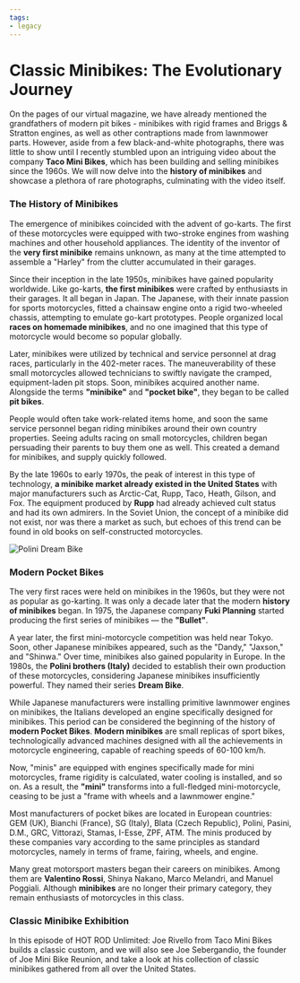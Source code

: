 ```yaml
---
tags:
- legacy
---
```



# Classic Minibikes: The Evolutionary Journey

On the pages of our virtual magazine, we have already mentioned the grandfathers of modern pit bikes - minibikes with rigid frames and Briggs & Stratton engines, as well as other contraptions made from lawnmower parts. However, aside from a few black-and-white photographs, there was little to show until I recently stumbled upon an intriguing video about the company **Taco Mini Bikes**, which has been building and selling minibikes since the 1960s. We will now delve into the **history of minibikes** and showcase a plethora of rare photographs, culminating with the video itself.

### The History of Minibikes

The emergence of minibikes coincided with the advent of go-karts. The first of these motorcycles were equipped with two-stroke engines from washing machines and other household appliances. The identity of the inventor of the **very first minibike** remains unknown, as many at the time attempted to assemble a "Harley" from the clutter accumulated in their garages.

Since their inception in the late 1950s, minibikes have gained popularity worldwide. Like go-karts, **the first minibikes** were crafted by enthusiasts in their garages. It all began in Japan. The Japanese, with their innate passion for sports motorcycles, fitted a chainsaw engine onto a rigid two-wheeled chassis, attempting to emulate go-kart prototypes. People organized local **races on homemade minibikes**, and no one imagined that this type of motorcycle would become so popular globally.

Later, minibikes were utilized by technical and service personnel at drag races, particularly in the 402-meter races. The maneuverability of these small motorcycles allowed technicians to swiftly navigate the cramped, equipment-laden pit stops. Soon, minibikes acquired another name. Alongside the terms **"minibike"** and **"pocket bike"**, they began to be called **pit bikes**.

People would often take work-related items home, and soon the same service personnel began riding minibikes around their own country properties. Seeing adults racing on small motorcycles, children began persuading their parents to buy them one as well. This created a demand for minibikes, and supply quickly followed.

By the late 1960s to early 1970s, the peak of interest in this type of technology, **a minibike market already existed in the United States** with major manufacturers such as Arctic-Cat, Rupp, Taco, Heath, Gilson, and Fox. The equipment produced by **Rupp** had already achieved cult status and had its own admirers. In the Soviet Union, the concept of a minibike did not exist, nor was there a market as such, but echoes of this trend can be found in old books on self-constructed motorcycles.

![Polini Dream Bike](../../../static/img/fd0d77.jpg "Polini Dream Bike")

### Modern Pocket Bikes

The very first races were held on minibikes in the 1960s, but they were not as popular as go-karting. It was only a decade later that the modern **history of minibikes** began. In 1975, the Japanese company **Fuki Planning** started producing the first series of minibikes — the **"Bullet"**.

A year later, the first mini-motorcycle competition was held near Tokyo. Soon, other Japanese minibikes appeared, such as the "Dandy," "Jaxson," and "Shinwa." Over time, minibikes also gained popularity in Europe. In the 1980s, the **Polini brothers (Italy)** decided to establish their own production of these motorcycles, considering Japanese minibikes insufficiently powerful. They named their series **Dream Bike**.

While Japanese manufacturers were installing primitive lawnmower engines on minibikes, the Italians developed an engine specifically designed for minibikes. This period can be considered the beginning of the history of **modern Pocket Bikes**. **Modern minibikes** are small replicas of sport bikes, technologically advanced machines designed with all the achievements in motorcycle engineering, capable of reaching speeds of 60-100 km/h.

Now, "minis" are equipped with engines specifically made for mini motorcycles, frame rigidity is calculated, water cooling is installed, and so on. As a result, the **"mini"** transforms into a full-fledged mini-motorcycle, ceasing to be just a "frame with wheels and a lawnmower engine."

Most manufacturers of pocket bikes are located in European countries: GEM (UK), Bianchi (France), SG (Italy), Blata (Czech Republic), Polini, Pasini, D.M., GRC, Vittorazi, Stamas, I-Esse, ZPF, ATM. The minis produced by these companies vary according to the same principles as standard motorcycles, namely in terms of frame, fairing, wheels, and engine.

Many great motorsport masters began their careers on minibikes. Among them are **Valentino Rossi**, Shinya Nakano, Marco Melandri, and Manuel Poggiali. Although **minibikes** are no longer their primary category, they remain enthusiasts of motorcycles in this class.

### Classic Minibike Exhibition

<YouTubeEmbed videoId="ou2PLolvw0I" />

In this episode of HOT ROD Unlimited: Joe Rivello from Taco Mini Bikes builds a classic custom, and we will also see Joe Sebergandio, the founder of Joe Mini Bike Reunion, and take a look at his collection of classic minibikes gathered from all over the United States.

